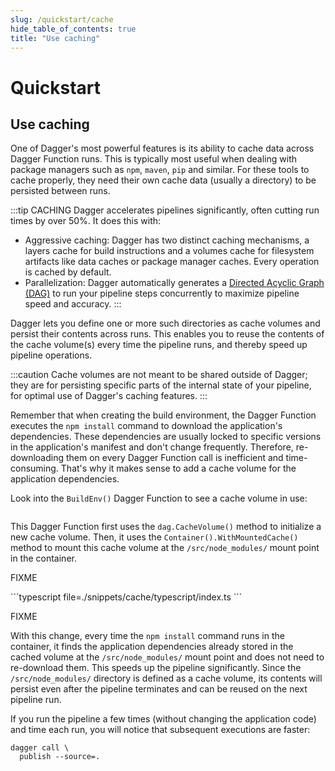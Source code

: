 ```yaml
---
slug: /quickstart/cache
hide_table_of_contents: true
title: "Use caching"
---
```



# Quickstart

## Use caching

One of Dagger's most powerful features is its ability to cache data across Dagger Function runs. This is typically most useful when dealing with package managers such as `npm`, `maven`, `pip` and similar. For these tools to cache properly, they need their own cache data (usually a directory) to be persisted between runs.

:::tip CACHING
Dagger accelerates pipelines significantly, often cutting run times by over 50%. It does this with:

- Aggressive caching: Dagger has two distinct caching mechanisms, a layers cache for build instructions and a volumes cache for filesystem artifacts like data caches or package manager caches. Every operation is cached by default.
- Parallelization: Dagger automatically generates a [Directed Acyclic Graph (DAG)](https://en.wikipedia.org/wiki/Directed_acyclic_graph) to run your pipeline steps concurrently to maximize pipeline speed and accuracy.
:::

Dagger lets you define one or more such directories as cache volumes and persist their contents across runs. This enables you to reuse the contents of the cache volume(s) every time the pipeline runs, and thereby speed up pipeline operations.

:::caution
Cache volumes are not meant to be shared outside of Dagger; they are for persisting specific parts of the internal state of your pipeline, for optimal use of Dagger's caching features.
:::

Remember that when creating the build environment, the Dagger Function executes the `npm install` command to download the application's dependencies. These dependencies are usually locked to specific versions in the application's manifest and don't change frequently. Therefore, re-downloading them on every Dagger Function call is inefficient and time-consuming. That's why it makes sense to add a cache volume for the application dependencies.

<Tabs groupId="language">
<TabItem value="Go">

Look into the `BuildEnv()` Dagger Function to see a cache volume in use:

```go file=./snippets/cache/go/main.go
```

This Dagger Function first uses the `dag.CacheVolume()` method to initialize a new cache volume. Then, it uses the `Container().WithMountedCache()` method to mount this cache volume at the `/src/node_modules/` mount point in the container.

</TabItem>
<TabItem value="Python">

FIXME

</TabItem>
<TabItem value="TypeScript">
```typescript file=./snippets/cache/typescript/index.ts
```

FIXME

</TabItem>
</Tabs>

With this change, every time the `npm install` command runs in the container, it finds the application dependencies already stored in the cached volume at the `/src/node_modules/` mount point and does not need to re-download them. This speeds up the pipeline significantly. Since the `/src/node_modules/` directory is defined as a cache volume, its contents will persist even after the pipeline terminates and can be reused on the next pipeline run.

If you run the pipeline a few times (without changing the application code) and time each run, you will notice that subsequent executions are faster:

```shell
dagger call \
  publish --source=.
```
